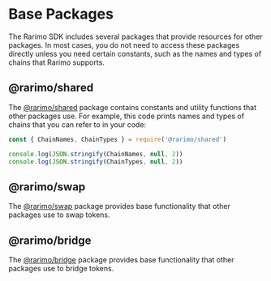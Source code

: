 ---
---

# Base Packages

The Rarimo SDK includes several packages that provide resources for other packages.
In most cases, you do not need to access these packages directly unless you need certain constants, such as the names and types of chains that Rarimo supports.

## @rarimo/shared

The [@rarimo/shared](https://www.npmjs.com/package/@rarimo/shared) package contains constants and utility functions that other packages use.
For example, this code prints names and types of chains that you can refer to in your code:

```ts
const { ChainNames, ChainTypes } = require('@rarimo/shared')

console.log(JSON.stringify(ChainNames, null, 2))
console.log(JSON.stringify(ChainTypes, null, 2))
```

## @rarimo/swap

The [@rarimo/swap](https://www.npmjs.com/package/@rarimo/swap) package provides base functionality that other packages use to swap tokens.

## @rarimo/bridge

The [@rarimo/bridge](https://www.npmjs.com/package/@rarimo/bridge) package provides base functionality that other packages use to bridge tokens.
